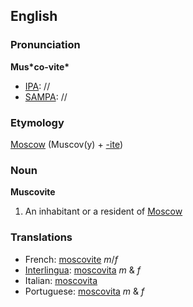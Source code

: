 ==English==
===Pronunciation===

'''Mus*co-vite*'''
*[[IPA]]: //
*[[SAMPA]]: //
===Etymology===
[[Moscow]] (Muscov(y) + [[-ite]])

===Noun===
'''Muscovite'''

#An inhabitant or a resident of [[Moscow]]

===Translations===
*French: [[moscovite]] ''m''/''f''
*[[Interlingua]]: [[moscovita]] ''m'' & ''f''
*Italian: [[moscovita]]
*Portuguese: [[moscovita]] ''m'' & ''f''